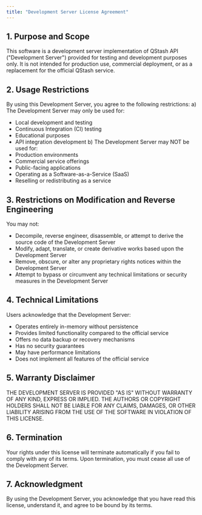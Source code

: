 ```yaml
---
title: "Development Server License Agreement"
---
```

## 1. Purpose and Scope
This software is a development server implementation of QStash API ("Development Server") provided for testing and development purposes only. It is not intended for production use, commercial deployment, or as a replacement for the official QStash service.
## 2. Usage Restrictions
By using this Development Server, you agree to the following restrictions:
a) The Development Server may only be used for:
   - Local development and testing
   - Continuous Integration (CI) testing
   - Educational purposes
   - API integration development
b) The Development Server may NOT be used for:
   - Production environments
   - Commercial service offerings
   - Public-facing applications
   - Operating as a Software-as-a-Service (SaaS)
   - Reselling or redistributing as a service
## 3. Restrictions on Modification and Reverse Engineering
You may not:
- Decompile, reverse engineer, disassemble, or attempt to derive the source code of the Development Server
- Modify, adapt, translate, or create derivative works based upon the Development Server
- Remove, obscure, or alter any proprietary rights notices within the Development Server
- Attempt to bypass or circumvent any technical limitations or security measures in the Development Server
## 4. Technical Limitations
Users acknowledge that the Development Server:
- Operates entirely in-memory without persistence
- Provides limited functionality compared to the official service
- Offers no data backup or recovery mechanisms
- Has no security guarantees
- May have performance limitations
- Does not implement all features of the official service
## 5. Warranty Disclaimer
THE DEVELOPMENT SERVER IS PROVIDED "AS IS" WITHOUT WARRANTY OF ANY KIND, EXPRESS OR IMPLIED. THE AUTHORS OR COPYRIGHT HOLDERS SHALL NOT BE LIABLE FOR ANY CLAIMS, DAMAGES, OR OTHER LIABILITY ARISING FROM THE USE OF THE SOFTWARE IN VIOLATION OF THIS LICENSE.
## 6. Termination
Your rights under this license will terminate automatically if you fail to comply with any of its terms. Upon termination, you must cease all use of the Development Server.
## 7. Acknowledgment
By using the Development Server, you acknowledge that you have read this license, understand it, and agree to be bound by its terms.